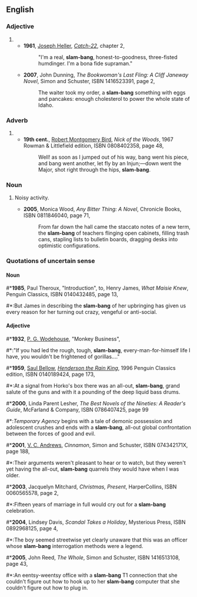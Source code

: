 ==English==
===Adjective===
{{en-adj|pos=[[slam]]-[[bang]]|-}}
#{{rfdef}}
#*'''1961''', [[w:Joseph Heller|Joseph Heller]], [[w:Catch-22|''Catch-22'']], chapter 2,
#*:"I'm a real, '''slam-bang''', honest-to-goodness, three-fisted humdinger. I'm a bona fide supraman."<!--sic 'supraman'-->
#*'''2007''', John Dunning, ''The Bookwoman's Last Fling: A Cliff Janeway Novel'', Simon and Schuster, ISBN 1416523391, page 2,
#*:The waiter took my order, a '''slam-bang''' something with eggs and pancakes: enough cholesterol to power the whole state of Idaho.

===Adverb===
{{en-adv|pos=[[slam]]-[[bang]]|-}}
#{{rfdef}}
#*'''19th cent.''',<!--can't find exact date, but it should be findable--> [[w:Robert Montgomery Bird|Robert Montgomery Bird]], ''Nick of the Woods'', 1967 Rowman & Littlefield edition, ISBN 0808402358, page 48,
#*:Well! as soon as I jumped out of his way, bang went his piece, and bang went another, let fly by an Injun;—down went the Major, shot right through the hips, '''slam-bang'''.

===Noun===
{{en-noun}}
#{{onomat}} Noisy activity.
#*'''2005''', Monica Wood, ''Any Bitter Thing: A Novel'', Chronicle Books, ISBN 0811846040, page 71,
#*:From far down the hall came the staccato notes of a new term, the '''slam-bang''' of teachers flinging open cabinets, filling trash cans, stapling lists to bulletin boards, dragging desks into optimistic configurations.

===Quotations of uncertain sense===
{{rfc-header|Quotations of uncertain sense}}
====Noun====
#*'''1985''', Paul Theroux, "Introduction", to, Henry James, ''What Maisie Knew'', Penguin Classics, ISBN 0140432485, page 13,
#*:But James in describing the '''slam-bang''' of her upbringing has given us every reason for her turning out crazy, vengeful or anti-social.
====Adjective====
#*'''1932''', [[w:P. G. Wodehouse|P. G. Wodehouse]], "Monkey Business",
#*:"If you had led the rough, tough, '''slam-bang''', every-man-for-himself life I have, you wouldn't be frightened of gorillas...."
#*'''1959''', [[w:Saul Bellow|Saul Bellow]], [[w:Henderson the Rain King|''Henderson the Rain King'']], 1996 Penguin Classics edition, ISBN 0140189424, page 173,
#*:At a signal from Horko's box there was an all-out, '''slam-bang''', grand salute of the guns and with it a pounding of the deep liquid bass drums.
#*'''2000''', Linda Parent Lesher, ''The Best Novels of the Nineties: A Reader's Guide'', McFarland & Company, ISBN 0786407425, page 99
#*:''Temporary Agency'' begins with a tale of demonic possession and adolescent crushes and ends with a '''slam-bang''', all-out global confrontation between the forces of good and evil.
#*'''2001''', [[w:V. C. Andrews|V. C. Andrews]], ''Cinnamon'', Simon and Schuster, ISBN 074342171X, page 188,
#*:Their arguments weren't pleasant to hear or to watch, but they weren't yet having the all-out, '''slam-bang''' quarrels they would have when I was older.
#*'''2003''', Jacquelyn Mitchard, ''Christmas, Present'', HarperCollins, ISBN 0060565578, page 2,
#*:Fifteen years of marriage in full would cry out for a '''slam-bang''' celebration.
#*'''2004''', Lindsey Davis, ''Scandal Takes a Holiday'', Mysterious Press, ISBN 0892968125, page 4,
#*:The boy seemed streetwise yet clearly unaware that this was an officer whose '''slam-bang''' interrogation methods were a legend.
#*'''2005''', John Reed, ''The Whole'', Simon and Schuster, ISBN 1416513108, page 43,
#*:An eentsy-weentsy office with a '''slam-bang''' T1 connection that she couldn't figure out how to hook up to her '''slam-bang''' computer that she couldn't figure out how to plug in.